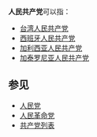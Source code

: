 '''人民共产党'''可以指：

* [[台湾人民共产党|台湾人民共产党]]
* [[西班牙人民共产党|西班牙人民共产党]]
* [[加利西亚人民共产党|加利西亚人民共产党]]
* [[加泰罗尼亚人民共产党|加泰罗尼亚人民共产党]]

== 参见 ==
* [[人民党|人民党]]
* [[人民革命党|人民革命党]]
* [[共产党列表|共产党列表]]

{{disambig|cat=五字政党消歧义}}